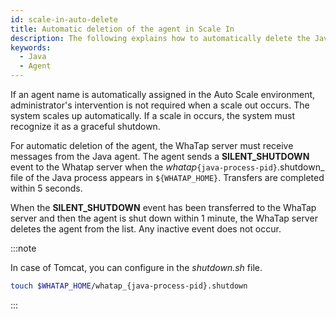 ```yaml
---
id: scale-in-auto-delete
title: Automatic deletion of the agent in Scale In
description: The following explains how to automatically delete the Java agent when an automatically scaled system performs Scale In in the Auto Scale environment. The agent sends a SILENT_SHUTDOWN event to the server by creating a specific file, which automatically removes the agent from the list. This process facilitates agent management when the system automatically scales down, and manages resources efficiently without additional intervention.
keywords:
  - Java
  - Agent
---
```


If an agent name is automatically assigned in the Auto Scale environment, administrator's intervention is not required when a scale out occurs. The system scales up automatically. If a scale in occurs, the system must recognize it as a graceful shutdown.

For automatic deletion of the agent, the WhaTap server must receive messages from the Java agent. The agent sends a **SILENT_SHUTDOWN** event to the Whatap server when the _whatap_`{java-process-pid}`.shutdown_ file of the Java process appears in `${WHATAP_HOME}`. Transfers are completed within 5 seconds.

When the **SILENT_SHUTDOWN** event has been transferred to the WhaTap server and then the agent is shut down within 1 minute, the WhaTap server deletes the agent from the list. Any inactive event does not occur.

:::note

In case of Tomcat, you can configure in the _shutdown.sh_ file.

```bash title=$TOMCAT_HOME/bin/shutdown.sh
touch $WHATAP_HOME/whatap_{java-process-pid}.shutdown
```

:::

